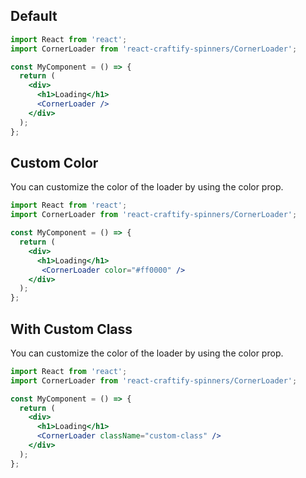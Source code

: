 
<Meta title="Spinners/CornerLoader" component={CornerLoader} />

## Default

```jsx
import React from 'react';
import CornerLoader from 'react-craftify-spinners/CornerLoader';

const MyComponent = () => {
  return (
    <div>
      <h1>Loading</h1>
      <CornerLoader />
    </div>
  );
};
```


## Custom Color

You can customize the color of the loader by using the color prop.

```jsx
import React from 'react';
import CornerLoader from 'react-craftify-spinners/CornerLoader';

const MyComponent = () => {
  return (
    <div>
      <h1>Loading</h1>
       <CornerLoader color="#ff0000" />
    </div>
  );
};
```
## With Custom Class

You can customize the color of the loader by using the color prop.

```jsx
import React from 'react';
import CornerLoader from 'react-craftify-spinners/CornerLoader';

const MyComponent = () => {
  return (
    <div>
      <h1>Loading</h1>
      <CornerLoader className="custom-class" />
    </div>
  );
};
```
